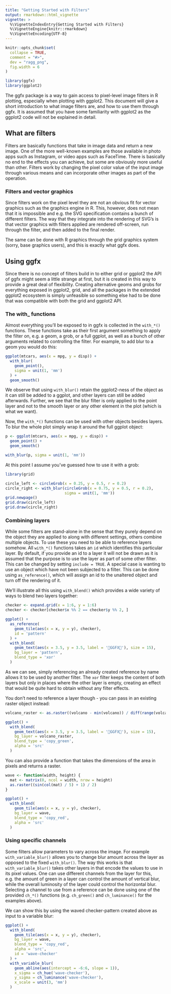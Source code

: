 ```yaml
---
title: "Getting Started with Filters"
output: rmarkdown::html_vignette
vignette: >
  %\VignetteIndexEntry{Getting Started with Filters}
  %\VignetteEngine{knitr::rmarkdown}
  %\VignetteEncoding{UTF-8}
---
```


```r
knitr::opts_chunk$set(
  collapse = TRUE,
  comment = "#>",
  dev = "ragg_png",
  fig.width = 6
)
```

```r
library(ggfx)
library(ggplot2)
```

The ggfx package is a way to gain access to pixel-level image filters in R plotting, especially when plotting with ggplot2. This document will give a short introduction to what image filters are, and how to use them through ggfx. It is assumed that you have some familiarity with ggplot2 as the ggplot2 code will not be explained in detail.

## What are filters

Filters are basically functions that take in image data and return a new image. One of the more well-known examples are those available in photo apps such as Instagram, or video apps such as FaceTime. There is basically no end to the effects you can achieve, but some are obviously more useful than other. Filters work by changing the pixel color value of the input image through various means and can incorporate other images as part of the operation.

### Filters and vector graphics

Since filters work on the pixel level they are not an obvious fit for vector graphics such as the graphics engine in R. This, however, does not mean that it is impossible and e.g. the SVG specification contains a bunch of different filters. The way that they integrate into the rendering of SVG's is that vector graphics with filters applied are rendered off-screen, run through the filter, and then added to the final render.

The same can be done with R graphics through the grid graphics system (sorry, base graphics users), and this is exactly what ggfx does.

## Using ggfx

Since there is no concept of filters build in to either grid or ggplot2 the API of ggfx might seem a little strange at first, but it is created in this way to provide a great deal of flexibility. Creating alternative geoms and grobs for everything exposed in ggplot2, grid, and all the packages in the extended ggplot2 ecosystem is simply unfeasible so something else had to be done that was compatible with both the grid and ggplot2 API.

### The with\_ functions

Almost everything you'll be exposed to in ggfx is collected in the `with_*()` functions. These functions take as their first argument something to apply the filter on, e.g. a geom, a grob, or a full ggplot, as well as a bunch of other arguments related to controlling the filter. For example, to add blur to a geom you would do this:

```r
ggplot(mtcars, aes(x = mpg, y = disp)) +
  with_blur(
    geom_point(),
    sigma = unit(1, 'mm')
  ) + 
  geom_smooth()
```

We observe that using `with_blur()` retain the ggplot2-ness of the object as it can still be added to a ggplot, and other layers can still be added afterwards. Further, we see that the blur filter is only applied to the point layer and not to the smooth layer or any other element in the plot (which is what we want).

Now, the `with_*()` functions can be used with other objects besides layers. To blur the whole plot simply wrap it around the full ggplot object:

```r
p <- ggplot(mtcars, aes(x = mpg, y = disp)) +
  geom_point() + 
  geom_smooth()

with_blur(p, sigma = unit(1, 'mm'))
```

At this point I assume you've guessed how to use it with a grob:

```r
library(grid)

circle_left <- circleGrob(x = 0.25, y = 0.5, r = 0.2)
circle_right <- with_blur(circleGrob(x = 0.75, y = 0.5, r = 0.2),
                          sigma = unit(1, 'mm'))
grid.newpage()
grid.draw(circle_left)
grid.draw(circle_right)
```

### Combining layers

While some filters are stand-alone in the sense that they purely depend on the object they are applied to along with different settings, others combine multiple objects. To use these you need to be able to reference layers somehow. All `with_*()` functions takes an `id` which identifies this particular layer. By default, if you provide an id to a layer it will not be drawn as it is assumed that the purpose is to use the layer as part of some other filter. This can be changed by setting `include = TRUE`. A special case is wanting to use an object which have not been subjected to a filter. This can be done using `as_reference()`, which will assign an id to the unaltered object and turn off the rendering of it.

We'll illustrate all this using `with_blend()` which provides a wide variety of ways to blend two layers together:

```r
checker <- expand.grid(x = 1:6, y = 1:6)
checker <- checker[checker$x %% 2 == checker$y %% 2, ]

ggplot() + 
  as_reference(
    geom_tile(aes(x = x, y = y), checker),
    id = 'pattern'
  ) + 
  with_blend(
    geom_text(aes(x = 3.5, y = 3.5, label = '🚀GGFX🚀'), size = 15),
    bg_layer = 'pattern',
    blend_type = 'xor'
  )
```

As we can see, simply referencing an already created reference by name allows it to be used by another filter. The `xor` filter keeps the content of both layers but only in places where the other layer is empty, creating an effect that would be quite hard to obtain without any filter effects.

You don't need to reference a layer though - you can pass in an existing raster object instead:

```r
volcano_raster <- as.raster((volcano - min(volcano)) / diff(range(volcano)))

ggplot() + 
  with_blend(
    geom_text(aes(x = 3.5, y = 3.5, label = '🚀GGFX🚀'), size = 15),
    bg_layer = volcano_raster,
    blend_type = 'copy_green',
    alpha = 'src'
  )
```

You can also provide a function that takes the dimensions of the area in pixels and returns a raster.

```r
wave <- function(width, height) {
  mat <- matrix(0, ncol = width, nrow = height)
  as.raster((sin(col(mat) / 5) + 1) / 2)
}

ggplot() + 
  with_blend(
    geom_tile(aes(x = x, y = y), checker),
    bg_layer = wave,
    blend_type = 'copy_red',
    alpha = 'src'
  )
```

### Using specific channels

Some filters allow parameters to vary across the image. For example `with_variable_blur()` allows you to change blur amount across the layer as opposed to the fixed `with_blur()`. The way this works is that `with_variable_blur()` takes other layers in that encode the values to use in its pixel values. One can use different channels from the layer for this, e.g. the amount of green in a layer can control the amount of vertical blur, while the overall luminosity of the layer could control the horizontal blur. Selecting a channel to use from a reference can be done using one of the provided `ch_*()` functions (e.g. `ch_green()` and `ch_luminance()` for the examples above).

We can show this by using the waved checker-pattern created above as input to a variable blur:

```r
ggplot() + 
  with_blend(
    geom_tile(aes(x = x, y = y), checker),
    bg_layer = wave,
    blend_type = 'copy_red',
    alpha = 'src',
    id = 'wave-checker'
  ) + 
  with_variable_blur(
    geom_abline(aes(intercept = -6:6, slope = 1)),
    x_sigma = ch_hue('wave-checker'),
    y_sigma = ch_luminance('wave-checker'),
    x_scale = unit(3, 'mm')
  )
```
